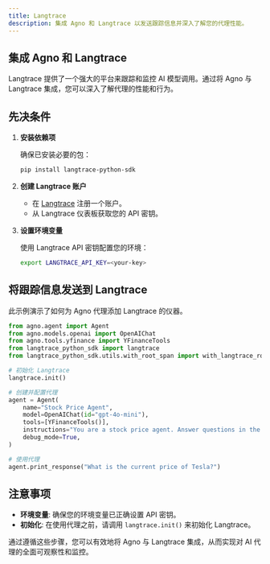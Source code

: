 ```yaml
---
title: Langtrace
description: 集成 Agno 和 Langtrace 以发送跟踪信息并深入了解您的代理性能。
---
```


## 集成 Agno 和 Langtrace

Langtrace 提供了一个强大的平台来跟踪和监控 AI 模型调用。通过将 Agno 与 Langtrace 集成，您可以深入了解代理的性能和行为。

## 先决条件

1. **安装依赖项**

   确保已安装必要的包：

   ```bash
   pip install langtrace-python-sdk
   ```

2. **创建 Langtrace 账户**

   - 在 [Langtrace](https://app.langtrace.ai/) 注册一个账户。
   - 从 Langtrace 仪表板获取您的 API 密钥。

3. **设置环境变量**

   使用 Langtrace API 密钥配置您的环境：

   ```bash
   export LANGTRACE_API_KEY=<your-key>
   ```

## 将跟踪信息发送到 Langtrace

此示例演示了如何为 Agno 代理添加 Langtrace 的仪器。

```python
from agno.agent import Agent
from agno.models.openai import OpenAIChat
from agno.tools.yfinance import YFinanceTools
from langtrace_python_sdk import langtrace
from langtrace_python_sdk.utils.with_root_span import with_langtrace_root_span

# 初始化 Langtrace
langtrace.init()

# 创建并配置代理
agent = Agent(
    name="Stock Price Agent",
    model=OpenAIChat(id="gpt-4o-mini"),
    tools=[YFinanceTools()],
    instructions="You are a stock price agent. Answer questions in the style of a stock analyst.",
    debug_mode=True,
)

# 使用代理
agent.print_response("What is the current price of Tesla?")
```

## 注意事项

- **环境变量**: 确保您的环境变量已正确设置 API 密钥。
- **初始化**: 在使用代理之前，请调用 `langtrace.init()` 来初始化 Langtrace。

通过遵循这些步骤，您可以有效地将 Agno 与 Langtrace 集成，从而实现对 AI 代理的全面可观察性和监控。